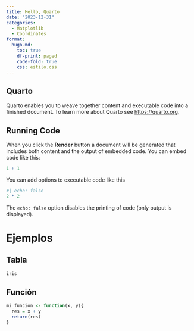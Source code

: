 ```yaml
---
title: Hello, Quarto
date: "2023-12-31"
categories: 
  - Matplotlib
  - Coordinates
format:
  hugo-md:
    toc: true
    df-print: paged
    code-fold: true
    css: estilo.css
---
```


## Quarto

Quarto enables you to weave together content and executable code into a finished document. To learn more about Quarto see <https://quarto.org>.

## Running Code

When you click the **Render** button a document will be generated that includes both content and the output of embedded code. You can embed code like this:

```r
1 + 1
```

You can add options to executable code like this 

```r
#| echo: false
2 * 2
```

The `echo: false` option disables the printing of code (only output is displayed).

# Ejemplos

## Tabla

```r
iris
```

## Función

```r
mi_funcion <- function(x, y){
  res = x + y
  return(res)
}
```

